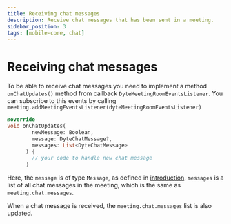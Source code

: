 ```yaml
---
title: Receiving chat messages
description: Receive chat messages that has been sent in a meeting.
sidebar_position: 3
tags: [mobile-core, chat]
---
```


# Receiving chat messages

To be able to receive chat messages you need to implement a method `onChatUpdates()` method from callback `DyteMeetingRoomEventsListener`. You can subscribe to this events by calling `meeting.addMeetingEventsListener(dyteMeetingRoomEventsListener)`

```dart
@override
void onChatUpdates(
        newMessage: Boolean,
        message: DyteChatMessage?,
        messages: List<DyteChatMessage>
      ) {
        // your code to handle new chat message
      }
```

Here, the `message` is of type `Message`, as defined in [introduction](./introduction). `messages` is a list of all chat messages in the meeting, which is the same as `meeting.chat.messages`.

When a chat message is received, the `meeting.chat.messages` list is also updated.
